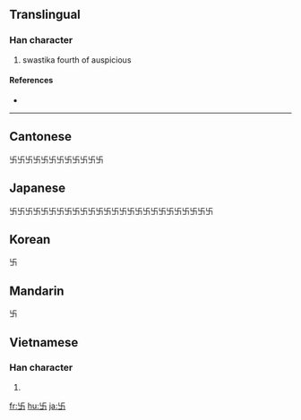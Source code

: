 {{also|卍}}
==Translingual==

===Han character===
{{Han char|rn=24|rad=十|as=04|sn=6|four=|canj=女X (VX)}}

# swastika fourth of auspicious

====References====
* {{Han ref|kx=0156.221|hdz=10051.090|uh=5350|ud=21328}}

----

==Cantonese==

卐卐卐卐卐卐卐卐卐卐卐卐

==Japanese==

卐卐卐卐卐卐卐卐卐卐卐卐卐卐卐卐卐卐卐卐卐卐卐卐卐卐

==Korean==

卐

==Mandarin==

卐

==Vietnamese==

===Han character===
{{vi-hantu|vạn}}

# {{defn|Vietnamese}}

[[fr:卐]]
[[hu:卐]]
[[ja:卐]]